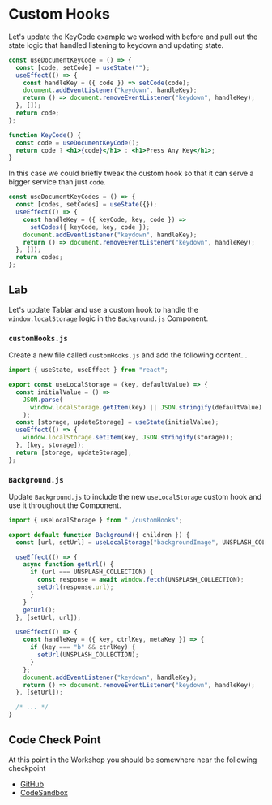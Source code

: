 # Custom Hooks

Let's update the KeyCode example we worked with before and pull out the state logic that handled listening to keydown and updating state.

```jsx
const useDocumentKeyCode = () => {
  const [code, setCode] = useState("");
  useEffect(() => {
    const handleKey = ({ code }) => setCode(code);
    document.addEventListener("keydown", handleKey);
    return () => document.removeEventListener("keydown", handleKey);
  }, []);
  return code;
};

function KeyCode() {
  const code = useDocumentKeyCode();
  return code ? <h1>{code}</h1> : <h1>Press Any Key</h1>;
}
```

In this case we could briefly tweak the custom hook so that it can serve a bigger service than just `code`.

```jsx
const useDocumentKeyCodes = () => {
  const [codes, setCodes] = useState({});
  useEffect(() => {
    const handleKey = ({ keyCode, key, code }) =>
      setCodes({ keyCode, key, code });
    document.addEventListener("keydown", handleKey);
    return () => document.removeEventListener("keydown", handleKey);
  }, []);
  return codes;
};
```

## Lab

Let's update Tablar and use a custom hook to handle the `window.localStorage` logic in the `Background.js` Component.

### `customHooks.js`

Create a new file called `customHooks.js` and add the following content...

```jsx
import { useState, useEffect } from "react";

export const useLocalStorage = (key, defaultValue) => {
  const initialValue = () =>
    JSON.parse(
      window.localStorage.getItem(key) || JSON.stringify(defaultValue)
    );
  const [storage, updateStorage] = useState(initialValue);
  useEffect(() => {
    window.localStorage.setItem(key, JSON.stringify(storage));
  }, [key, storage]);
  return [storage, updateStorage];
};
```

### `Background.js`

Update `Background.js` to include the new `useLocalStorage` custom hook and use it throughout the Component.

```jsx
import { useLocalStorage } from "./customHooks";

export default function Background({ children }) {
  const [url, setUrl] = useLocalStorage("backgroundImage", UNSPLASH_COLLECTION);

  useEffect(() => {
    async function getUrl() {
      if (url === UNSPLASH_COLLECTION) {
        const response = await window.fetch(UNSPLASH_COLLECTION);
        setUrl(response.url);
      }
    }
    getUrl();
  }, [setUrl, url]);

  useEffect(() => {
    const handleKey = ({ key, ctrlKey, metaKey }) => {
      if (key === "b" && ctrlKey) {
        setUrl(UNSPLASH_COLLECTION);
      }
    };
    document.addEventListener("keydown", handleKey);
    return () => document.removeEventListener("keydown", handleKey);
  }, [setUrl]);

  /* ... */
}
```

## Code Check Point

At this point in the Workshop you should be somewhere near the following checkpoint

- [GitHub](https://github.com/elijahmanor/react-fun/tree/master/packages/04-custom-hook)
- [CodeSandbox](https://codesandbox.io/s/github/elijahmanor/react-fun/tree/master/packages/04-custom-hook)
